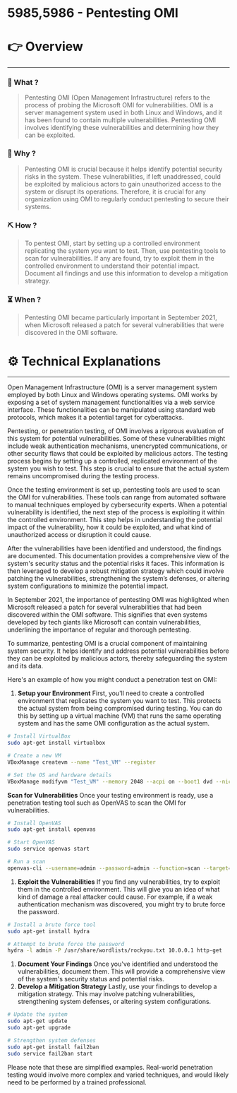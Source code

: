 # 5985,5986 - Pentesting OMI


# 👉 Overview

---

### 👀 What ?

> Pentesting OMI (Open Management Infrastructure) refers to the process of probing the Microsoft OMI for vulnerabilities. OMI is a server management system used in both Linux and Windows, and it has been found to contain multiple vulnerabilities. Pentesting OMI involves identifying these vulnerabilities and determining how they can be exploited.
> 

### 🧐 Why ?

> Pentesting OMI is crucial because it helps identify potential security risks in the system. These vulnerabilities, if left unaddressed, could be exploited by malicious actors to gain unauthorized access to the system or disrupt its operations. Therefore, it is crucial for any organization using OMI to regularly conduct pentesting to secure their systems.
> 

### ⛏️ How ?

> To pentest OMI, start by setting up a controlled environment replicating the system you want to test. Then, use pentesting tools to scan for vulnerabilities. If any are found, try to exploit them in the controlled environment to understand their potential impact. Document all findings and use this information to develop a mitigation strategy.
> 

### ⏳ When ?

> Pentesting OMI became particularly important in September 2021, when Microsoft released a patch for several vulnerabilities that were discovered in the OMI software.
> 

# ⚙️ Technical Explanations

---

Open Management Infrastructure (OMI) is a server management system employed by both Linux and Windows operating systems. OMI works by exposing a set of system management functionalities via a web service interface. These functionalities can be manipulated using standard web protocols, which makes it a potential target for cyberattacks.

Pentesting, or penetration testing, of OMI involves a rigorous evaluation of this system for potential vulnerabilities. Some of these vulnerabilities might include weak authentication mechanisms, unencrypted communications, or other security flaws that could be exploited by malicious actors. The testing process begins by setting up a controlled, replicated environment of the system you wish to test. This step is crucial to ensure that the actual system remains uncompromised during the testing process.

Once the testing environment is set up, pentesting tools are used to scan the OMI for vulnerabilities. These tools can range from automated software to manual techniques employed by cybersecurity experts. When a potential vulnerability is identified, the next step of the process is exploiting it within the controlled environment. This step helps in understanding the potential impact of the vulnerability, how it could be exploited, and what kind of unauthorized access or disruption it could cause.

After the vulnerabilities have been identified and understood, the findings are documented. This documentation provides a comprehensive view of the system's security status and the potential risks it faces. This information is then leveraged to develop a robust mitigation strategy which could involve patching the vulnerabilities, strengthening the system’s defenses, or altering system configurations to minimize the potential impact.

In September 2021, the importance of pentesting OMI was highlighted when Microsoft released a patch for several vulnerabilities that had been discovered within the OMI software. This signifies that even systems developed by tech giants like Microsoft can contain vulnerabilities, underlining the importance of regular and thorough pentesting.

To summarize, pentesting OMI is a crucial component of maintaining system security. It helps identify and address potential vulnerabilities before they can be exploited by malicious actors, thereby safeguarding the system and its data.

Here's an example of how you might conduct a penetration test on OMI:

1. **Setup your Environment**
First, you'll need to create a controlled environment that replicates the system you want to test. This protects the actual system from being compromised during testing. You can do this by setting up a virtual machine (VM) that runs the same operating system and has the same OMI configuration as the actual system.

```bash
# Install VirtualBox
sudo apt-get install virtualbox

# Create a new VM
VBoxManage createvm --name "Test_VM" --register

# Set the OS and hardware details
VBoxManage modifyvm "Test_VM" --memory 2048 --acpi on --boot1 dvd --nic1 nat

```

**Scan for Vulnerabilities**
Once your testing environment is ready, use a penetration testing tool such as OpenVAS to scan the OMI for vulnerabilities.

```bash
# Install OpenVAS
sudo apt-get install openvas

# Start OpenVAS
sudo service openvas start

# Run a scan
openvas-cli --username=admin --password=admin --function=scan --target='Test_VM'

```

1. **Exploit the Vulnerabilities**
If you find any vulnerabilities, try to exploit them in the controlled environment. This will give you an idea of what kind of damage a real attacker could cause. For example, if a weak authentication mechanism was discovered, you might try to brute force the password.

```bash
# Install a brute force tool
sudo apt-get install hydra

# Attempt to brute force the password
hydra -l admin -P /usr/share/wordlists/rockyou.txt 10.0.0.1 http-get

```

1. **Document Your Findings**
Once you've identified and understood the vulnerabilities, document them. This will provide a comprehensive view of the system's security status and potential risks.
2. **Develop a Mitigation Strategy**
Lastly, use your findings to develop a mitigation strategy. This may involve patching vulnerabilities, strengthening system defenses, or altering system configurations.

```bash
# Update the system
sudo apt-get update
sudo apt-get upgrade

# Strengthen system defenses
sudo apt-get install fail2ban
sudo service fail2ban start

```

Please note that these are simplified examples. Real-world penetration testing would involve more complex and varied techniques, and would likely need to be performed by a trained professional.
